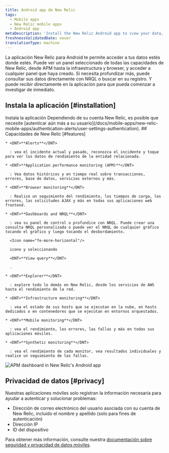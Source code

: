 ```yaml
---
title: Android app de New Relic
tags:
  - Mobile apps
  - New Relic mobile apps
  - Android app
metaDescription: 'Install the New Relic Android app to view your data, run queries, and receive and create alerts.'
freshnessValidatedDate: never
translationType: machine
---
```



La aplicación New Relic para Android te permite acceder a tus datos estés donde estés. Puede ver un panel seleccionado de todas las capacidades de New Relic, desde APM hasta la infraestructura y browser, y acceder a cualquier panel que haya creado. Si necesita profundizar más, puede consultar sus datos directamente con NRQL o buscar en su registro. Y puede recibir <InlinePopover type="alerts"/>directamente en la aplicación para que pueda comenzar a investigar de inmediato.

## Instala la aplicación [#installation]

<ButtonGroup>
  <ButtonLink
    role="button"
    to="https://play.google.com/store/apps/details?id=com.newrelic.rpm"
    variant="primary"
  >
    Instala la aplicación
  </ButtonLink>
</ButtonGroup>

<Callout variant="tip">
  Dependiendo de su cuenta New Relic, es posible que necesite [autenticar aún más a su usuario](/docs/mobile-apps/new-relic-mobile-apps/authentication-alerts/user-settings-authentication).
</Callout>

<SideBySide>
  <Side>
    ## Capacidades de New Relic [#features]

    * <DNT>**Alerts**</DNT>

      : vea el incidente actual y pasado, reconozca el incidente y toque para ver los datos de rendimiento de la entidad relacionada.

    * <DNT>**Application performance monitoring (APM)**</DNT>

      : Vea datos históricos y en tiempo real sobre transacciones, errores, base de datos, servicios externos y más.

    * <DNT>**Browser monitoring**</DNT>

      : Realice un seguimiento del rendimiento, los tiempos de carga, los errores, las solicitudes AJAX y más en todas sus aplicaciones web frontend.

    * <DNT>**Dashboards and NRQL**</DNT>

      : vea su panel de control o profundice con NRQL. Puede crear una consulta NRQL personalizada o puede ver el NRQL de cualquier gráfico tocando el gráfico y luego tocando el desbordamiento.

      <Icon name="fe-more-horizontal"/>

      icono y seleccionando

      <DNT>**View query**</DNT>

      .

    * <DNT>**Explorer**</DNT>

      : explore todo lo demás en New Relic, desde los servicios de AWS hasta el rendimiento de la red.

    * <DNT>**Infrastructure monitoring**</DNT>

      : vea el estado de sus hosts que se ejecutan en la nube, en hosts dedicados o en contenedores que se ejecutan en entornos orquestados.

    * <DNT>**Mobile monitoring**</DNT>

      : vea el rendimiento, los errores, las fallas y más en todas sus aplicaciones móviles.

    * <DNT>**Synthetic monitoring**</DNT>

      : vea el rendimiento de cada monitor, vea resultados individuales y realice un seguimiento de las fallas.
  </Side>

  <Side>
    <img
      title="APM dashboard in New Relic's Android app"
      alt="APM dashboard in New Relic's Android app"
      src={mobileappsAndroidAppAPMDashboard}
    />
  </Side>
</SideBySide>

## Privacidad de datos [#privacy]

Nuestras aplicaciones móviles solo registran la información necesaria para ayudar a autenticar y solucionar problemas:

* Dirección de correo electrónico del usuario asociada con su cuenta de New Relic, incluido el nombre y apellido (solo para fines de autenticación)
* Dirección IP
* ID del dispositivo

Para obtener más información, consulte nuestra [documentación sobre seguridad y privacidad de datos móviles](/docs/mobile-monitoring/new-relic-mobile/get-started/security-mobile-apps).